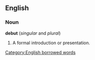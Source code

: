 ==English==

===Noun===
'''debut''' (''singular'' and ''plural'')
# A formal introduction or presentation.

[[Category:English borrowed words]]